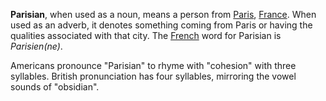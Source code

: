 
'''Parisian''', when used as a noun, means a person from [[Paris]], [[France]]. When used as an adverb, it denotes something coming from Paris or having the qualities associated with that city. The [[French language|French]] word for Parisian is ''Parisien(ne)''.

Americans pronounce "Parisian" to rhyme with "cohesion" with three syllables. British pronunciation has four syllables, mirroring the vowel sounds of "obsidian".

{{Vocab-stub}}